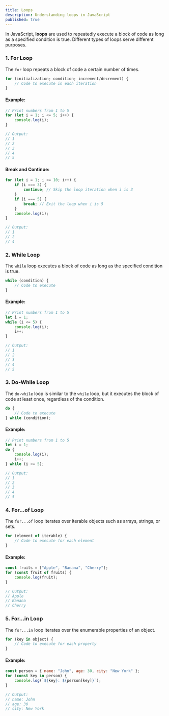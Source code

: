 ```yaml
---
title: Loops
description: Understanding loops in JavaScript
published: true
---
```


In JavaScript, **loops** are used to repeatedly execute a block of code as long as a specified condition is true. Different types of loops serve different purposes.

### **1. For Loop**

The `for` loop repeats a block of code a certain number of times.

```javascript
for (initialization; condition; increment/decrement) {
    // Code to execute in each iteration
}
```

#### Example:

```javascript
// Print numbers from 1 to 5
for (let i = 1; i <= 5; i++) {
    console.log(i);
}

// Output:
// 1
// 2
// 3
// 4
// 5
```

#### Break and Continue:

```javascript
for (let i = 1; i <= 10; i++) {
    if (i === 3) {
        continue; // Skip the loop iteration when i is 3
    }
    if (i === 5) {
        break; // Exit the loop when i is 5
    }
    console.log(i);
}

// Output:
// 1
// 2
// 4
```

### **2. While Loop**

The `while` loop executes a block of code as long as the specified condition is true.

```javascript
while (condition) {
    // Code to execute
}
```

#### Example:

```javascript
// Print numbers from 1 to 5
let i = 1;
while (i <= 5) {
    console.log(i);
    i++;
}

// Output:
// 1
// 2
// 3
// 4
// 5
```

### **3. Do-While Loop**

The `do-while` loop is similar to the `while` loop, but it executes the block of code at least once, regardless of the condition.

```javascript
do {
    // Code to execute
} while (condition);
```

#### Example:

```javascript
// Print numbers from 1 to 5
let i = 1;
do {
    console.log(i);
    i++;
} while (i <= 5);

// Output:
// 1
// 2
// 3
// 4
// 5
```

### **4. For...of Loop**

The `for...of` loop iterates over iterable objects such as arrays, strings, or sets.

```javascript
for (element of iterable) {
    // Code to execute for each element
}
```

#### Example:

```javascript
const fruits = ["Apple", "Banana", "Cherry"];
for (const fruit of fruits) {
    console.log(fruit);
}

// Output:
// Apple
// Banana
// Cherry
```

### **5. For...in Loop**

The `for...in` loop iterates over the enumerable properties of an object.

```javascript
for (key in object) {
    // Code to execute for each property
}
```

#### Example:

```javascript
const person = { name: "John", age: 30, city: "New York" };
for (const key in person) {
    console.log(`${key}: ${person[key]}`);
}

// Output:
// name: John
// age: 30
// city: New York
